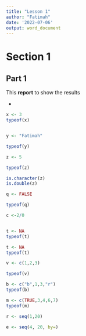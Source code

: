 ```yaml
---
title: "Lesson 1"
author: "Fatimah"
date: '2022-07-06'
output: word_document
---
```


# Section 1

## Part 1

This **report** to show the results

-   

```r
x <- 3
typeof(x)


y <- "Fatimah"

typeof(y)

z <- 5

typeof(z)

is.character(z)
is.double(z)
```

```r
q <- FALSE

typeof(q)

c <-2/0


t <- NA
typeof(t)
```

```r


t <- NA
typeof(t)


```

```r

v <- c(1,2,3)

typeof(v)

b <- c("b",1,3,"r")
typeof(b)

m <- c(TRUE,3,4,6,7)
typeof(m)

r <- seq(1,20)

```

```r
e <- seq(4, 20, by=)
```
